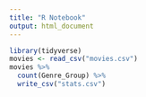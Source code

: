 ```yaml
---
title: "R Notebook"
output: html_document
---
```


```r
library(tidyverse)
movies <- read_csv("movies.csv")
movies %>%
  count(Genre_Group) %>%
  write_csv("stats.csv")
```

